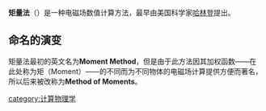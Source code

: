 {{for|統計學方法|矩量法 (統計學)}}
'''矩量法'''（{{lang-en|Method of Moments, MoM}}）是一种电磁场数值计算方法，最早由美国科学家[[哈林登|哈林登]]提出。

==命名的演变==
矩量法最初的英文名为'''Moment Method'''，但是由于此方法因其加权函数——在此处称为矩（Moment）——的不同而为不同物体的电磁场计算提供方便而著名，所以后来被改称为'''Method of Moments'''。

[[category:计算物理学|category:计算物理学]]